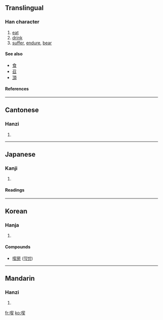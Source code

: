{{see|吃}}

==Translingual==

===Han character===
{{Han char|rn=30|rad=口|as=09|sn=12|four=6703<sub>4</sub>|canj=口手竹大 (RQHK)}}

# [[eat]]
# [[drink]]
# [[suffer]], [[endure]], [[bear]]

====See also====
*[[食]]
*[[召]]
*[[頂]]

====References====
{{Han ref|kx=0200.190|dkj=03987|dj=0422.030|hdz=10648.070|uh=55AB|ud=21931|bh=B3F0|bd=46064}}

----

==Cantonese==
===Hanzi===
{{yue-hanzi|jyut=|y=hek3}}
# {{defn|Cantonese}}
----
==Japanese==
===Kanji===
{{ja-kanji|grade=|rs=口09}}
# {{defn|Japanese}} 
====Readings====
{{ja-readings|on=[[きつ]] (kitsu), [[けき]] (keki)|kun=[[くう]] (kuu), [[のむ]] (nomu)}}
----
==Korean==
===Hanja===
{{ko-hanja|hangeul=끽|rv=kkik|mr=kkik|y=kkik}}
# {{defn|Korean}}
====Compounds====
* [[喫房]] ([[끽방]])
----

==Mandarin==
===Hanzi===
{{cmn-hanzi|pin=[[chī]] (chi1), [[jī]] (ji1)|wg=ch'ih<sup>1</sup>, chi<sup>1</sup>}}
# {{defn|Mandarin}}

[[fr:喫]]
[[ko:喫]]